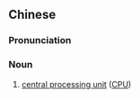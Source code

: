 ==Chinese==
{{zh-forms|s=中央处理器|type=23}}
{{zh-wp}}

===Pronunciation===
{{zh-pron
|m=zhōngyāng chǔlǐqì
|c=zung1 joeng1 cyu2 lei5 hei3
|cat=n
}}

===Noun===
{{zh-noun}}

# {{lb|zh|computing}} [[central processing unit]] ([[CPU]])